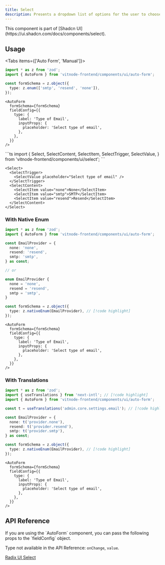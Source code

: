 ```yaml
---
title: Select
description: Presents a dropdown list of options for the user to choose from, activated by clicking a button.
---
```


<Callout title="Shadcn UI">
  This component is part of [Shadcn
  UI](https://ui.shadcn.com/docs/components/select).
</Callout>

## Usage


<Tabs items={['Auto Form', 'Manual']}>
  <Tab value="Auto Form">
```ts
import * as z from 'zod';
import { AutoForm } from 'vitnode-frontend/components/ui/auto-form';
```

```ts
const formSchema = z.object({
  type: z.enum(['smtp', 'resend', 'none']),
});
```

```tsx
<AutoForm
  formSchema={formSchema}
  fieldConfig={{
    type: {
      label: 'Type of Email',
      inputProps: {
        placeholder: 'Select type of email',
      },
    },
  }}
/>
```

  </Tab>

  <Tab value="Manual">
```ts
import {
  Select,
  SelectContent,
  SelectItem,
  SelectTrigger,
  SelectValue,
} from 'vitnode-frontend/components/ui/select';
```

```tsx
<Select>
  <SelectTrigger>
    <SelectValue placeholder="Select type of email" />
  </SelectTrigger>
  <SelectContent>
    <SelectItem value="none">None</SelectItem>
    <SelectItem value="smtp">SMTP</SelectItem>
    <SelectItem value="resend">Resend</SelectItem>
  </SelectContent>
</Select>
```

  </Tab>
</Tabs>

### With Native Enum

```ts
import * as z from 'zod';
import { AutoForm } from 'vitnode-frontend/components/ui/auto-form';
```

```ts
const EmailProvider = {
  none: 'none',
  resend: 'resend',
  smtp: 'smtp',
} as const;

// or

enum EmailProvider {
  none = 'none',
  resend = 'resend',
  smtp = 'smtp',
}
```

```ts
const formSchema = z.object({
  type: z.nativeEnum(EmailProvider), // [!code highlight]
});
```

```tsx
<AutoForm
  formSchema={formSchema}
  fieldConfig={{
    type: {
      label: 'Type of Email',
      inputProps: {
        placeholder: 'Select type of email',
      },
    },
  }}
/>
```

### With Translations

```ts
import * as z from 'zod';
import { useTranslations } from 'next-intl'; // [!code highlight]
import { AutoForm } from 'vitnode-frontend/components/ui/auto-form';
```

```ts
const t = useTranslations('admin.core.settings.email'); // [!code highlight]

const EmailProvider = {
  none: t('provider.none'),
  resend: t('provider.resend'),
  smtp: t('provider.smtp'),
} as const;
```

```ts
const formSchema = z.object({
  type: z.nativeEnum(EmailProvider), // [!code highlight]
});
```

```tsx
<AutoForm
  formSchema={formSchema}
  fieldConfig={{
    type: {
      label: 'Type of Email',
      inputProps: {
        placeholder: 'Select type of email',
      },
    },
  }}
/>
```

## API Reference

<Callout title="Auto Form Props">
  If you are using the `AutoForm` component, you can pass the following props to
  the `fieldConfig` object.

Type not available in the API Reference: `onChange`, `value`.

</Callout>

[Radix UI Select](https://www.radix-ui.com/primitives/docs/components/select#api-reference)
